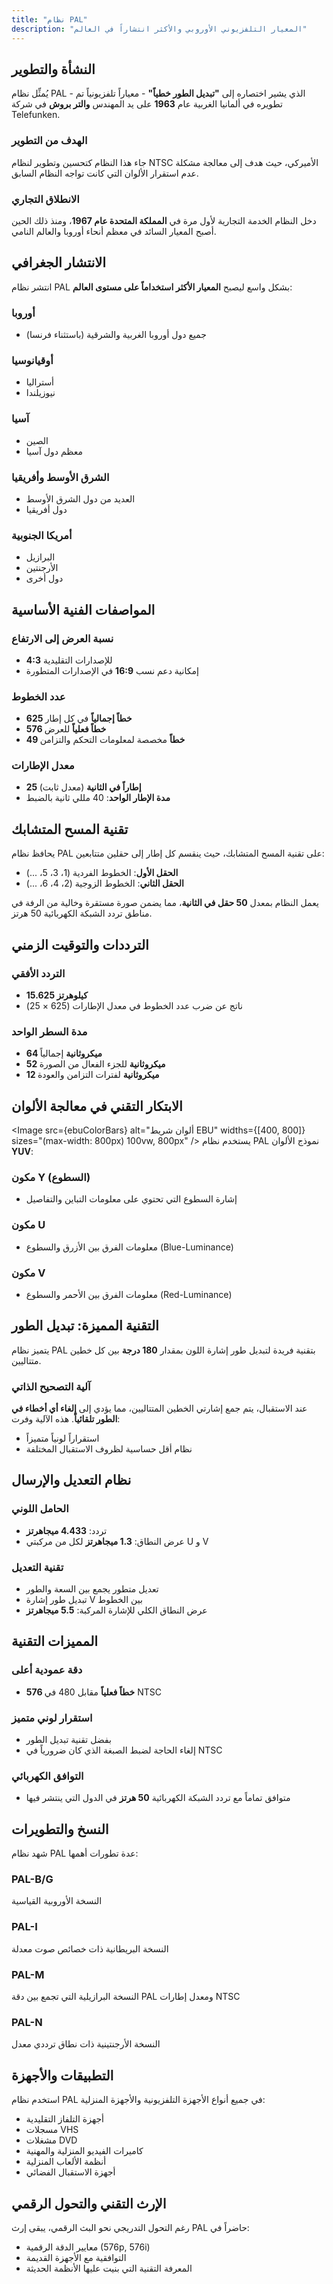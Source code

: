 ```yaml
---
title: "نظام PAL"
description: "المعيار التلفزيوني الأوروبي والأكثر انتشاراً في العالم"
---
```



## النشأة والتطوير

يُمثِّل نظام PAL - الذي يشير اختصاره إلى **"تبديل الطور خطياً"** - معياراً تلفزيونياً تم تطويره في ألمانيا الغربية عام **1963** على يد المهندس **والتر بروش** في شركة Telefunken.

### الهدف من التطوير
جاء هذا النظام كتحسين وتطوير لنظام NTSC الأميركي، حيث هدف إلى معالجة مشكلة عدم استقرار الألوان التي كانت تواجه النظام السابق.

### الانطلاق التجاري
دخل النظام الخدمة التجارية لأول مرة في **المملكة المتحدة عام 1967**، ومنذ ذلك الحين أصبح المعيار السائد في معظم أنحاء أوروبا والعالم النامي.

## الانتشار الجغرافي

انتشر نظام PAL بشكل واسع ليصبح **المعيار الأكثر استخداماً على مستوى العالم**:

### أوروبا
- جميع دول أوروبا الغربية والشرقية (باستثناء فرنسا)

### أوقيانوسيا
- أستراليا
- نيوزيلندا

### آسيا
- الصين
- معظم دول آسيا

### الشرق الأوسط وأفريقيا
- العديد من دول الشرق الأوسط
- دول أفريقيا

### أمريكا الجنوبية
- البرازيل
- الأرجنتين
- دول أخرى

## المواصفات الفنية الأساسية

### نسبة العرض إلى الارتفاع
- **4:3** للإصدارات التقليدية
- إمكانية دعم نسب **16:9** في الإصدارات المتطورة

### عدد الخطوط
- **625 خطاً إجمالياً** في كل إطار
- **576 خطاً فعلياً** للعرض
- **49 خطاً** مخصصة لمعلومات التحكم والتزامن

### معدل الإطارات
- **25 إطاراً في الثانية** (معدل ثابت)
- **مدة الإطار الواحد**: 40 مللي ثانية بالضبط

## تقنية المسح المتشابك

يحافظ نظام PAL على تقنية المسح المتشابك، حيث ينقسم كل إطار إلى حقلين متتابعين:

- **الحقل الأول**: الخطوط الفردية (1، 3، 5، ...)
- **الحقل الثاني**: الخطوط الزوجية (2، 4، 6، ...)

يعمل النظام بمعدل **50 حقل في الثانية**، مما يضمن صورة مستقرة وخالية من الرفة في مناطق تردد الشبكة الكهربائية 50 هرتز.

## الترددات والتوقيت الزمني

### التردد الأفقي
- **15.625 كيلوهرتز**
- ناتج عن ضرب عدد الخطوط في معدل الإطارات (625 × 25)

### مدة السطر الواحد
- **64 ميكروثانية** إجمالياً
- **52 ميكروثانية** للجزء الفعال من الصورة
- **12 ميكروثانية** لفترات التزامن والعودة

## الابتكار التقني في معالجة الألوان
<Image src={ebuColorBars} alt="ألوان شريط EBU" widths={[400, 800]} sizes="(max-width: 800px) 100vw, 800px" />
يستخدم نظام PAL نموذج الألوان **YUV**:

### مكون Y (السطوع)
- إشارة السطوع التي تحتوي على معلومات التباين والتفاصيل

### مكون U
- معلومات الفرق بين الأزرق والسطوع (Blue-Luminance)

### مكون V
- معلومات الفرق بين الأحمر والسطوع (Red-Luminance)

## التقنية المميزة: تبديل الطور

يتميز نظام PAL بتقنية فريدة لتبديل طور إشارة اللون بمقدار **180 درجة** بين كل خطين متتاليين.

### آلية التصحيح الذاتي
عند الاستقبال، يتم جمع إشارتي الخطين المتتاليين، مما يؤدي إلى **إلغاء أي أخطاء في الطور تلقائياً**. هذه الآلية وفرت:
- استقراراً لونياً متميزاً
- نظام أقل حساسية لظروف الاستقبال المختلفة

## نظام التعديل والإرسال

### الحامل اللوني
- تردد: **4.433 ميجاهرتز**
- عرض النطاق: **1.3 ميجاهرتز** لكل من مركبتي U و V

### تقنية التعديل
- تعديل متطور يجمع بين السعة والطور
- تبديل طور إشارة V بين الخطوط
- عرض النطاق الكلي للإشارة المركبة: **5.5 ميجاهرتز**

## المميزات التقنية

### دقة عمودية أعلى
- **576 خطاً فعلياً** مقابل 480 في NTSC

### استقرار لوني متميز
- بفضل تقنية تبديل الطور
- إلغاء الحاجة لضبط الصبغة الذي كان ضرورياً في NTSC

### التوافق الكهربائي
- متوافق تماماً مع تردد الشبكة الكهربائية **50 هرتز** في الدول التي ينتشر فيها

## النسخ والتطويرات

شهد نظام PAL عدة تطورات أهمها:

### PAL-B/G
النسخة الأوروبية القياسية

### PAL-I
النسخة البريطانية ذات خصائص صوت معدلة

### PAL-M
النسخة البرازيلية التي تجمع بين دقة PAL ومعدل إطارات NTSC

### PAL-N
النسخة الأرجنتينية ذات نطاق ترددي معدل

## التطبيقات والأجهزة

استخدم نظام PAL في جميع أنواع الأجهزة التلفزيونية والأجهزة المنزلية:

- أجهزة التلفاز التقليدية
- مسجلات VHS
- مشغلات DVD
- كاميرات الفيديو المنزلية والمهنية
- أنظمة الألعاب المنزلية
- أجهزة الاستقبال الفضائي

## الإرث التقني والتحول الرقمي

رغم التحول التدريجي نحو البث الرقمي، يبقى إرث PAL حاضراً في:
- معايير الدقة الرقمية (576p, 576i)
- التوافقية مع الأجهزة القديمة
- المعرفة التقنية التي بنيت عليها الأنظمة الحديثة